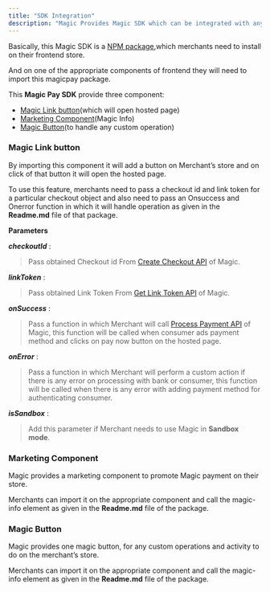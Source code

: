 ```yaml
---
title: "SDK Integration"
description: "Magic Provides Magic SDK which can be integrated with any __javascript framework__."
---
```


Basically, this Magic SDK is a [NPM package](https://www.npmjs.com/package/@magicpay/magicpay-js),which merchants need to install on their frontend store.

And on one of the appropriate components of frontend they will need to import this magicpay package.

This __Magic Pay SDK__ provide three component:
* [Magic Link button](#magic-link-button)(which will open hosted page)
* [Marketing Component](#marketing-component)(Magic Info)
* [Magic Button](#magic-button)(to handle any custom operation)


### Magic Link button

By importing this component it will add a button on Merchant’s store and on click of that button it will open the hosted page.

To use this feature, merchants need to pass a checkout id and link token for a particular checkout object and also need to pass an Onsuccess and Onerror function in which it will handle operation as given in the __Readme.md__ file of that package.

**Parameters**

___checkoutId___ : <blockquote> Pass obtained Checkout id From [Create Checkout API](/api-reference/endpoint/checkout/create_checkout) of Magic.</blockquote>

___linkToken___  : <blockquote> Pass obtained Link Token From [Get Link Token API](/api-reference/endpoint/checkout/generate_link_token) of Magic. </blockquote>

___onSuccess___  : <blockquote> Pass a function in which Merchant will call [Process Payment API](/api-reference/endpoint/payment_preprocess/get_processor_token) of Magic, this function will be called when consumer ads payment method and clicks on pay now button on the hosted page. </blockquote>

___onError___    : <blockquote> Pass a function in which Merchant will perform a custom action if there is any error on processing with bank or consumer, this function will be called when there is any error with adding payment method for authenticating consumer. </blockquote>

___isSandbox___  : <blockquote> Add this parameter if Merchant needs to use Magic in __Sandbox mode__. </blockquote>


### Marketing Component

Magic provides a marketing component to promote Magic payment on their store.

Merchants can import it on the appropriate component and call the magic-info element as given in the __Readme.md__ file of the package.


### Magic Button

Magic provides one magic button, for any custom operations and activity to do on the merchant’s store.

Merchants can import it on the appropriate component and call the magic-info element as given in the __Readme.md__ file of the package.

